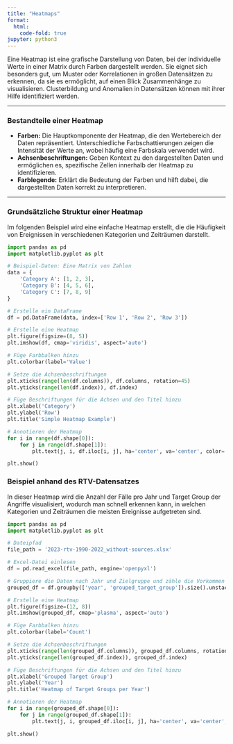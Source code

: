 ```yaml
---
title: "Heatmaps"
format:
  html:
    code-fold: true
jupyter: python3 
---
```


Eine Heatmap ist eine grafische Darstellung von Daten, bei der individuelle Werte in einer Matrix durch Farben dargestellt werden. Sie eignet sich besonders gut, um Muster oder Korrelationen in großen Datensätzen zu erkennen, da sie es ermöglicht, auf einen Blick Zusammenhänge zu visualisieren. Clusterbildung und Anomalien in Datensätzen können mit ihrer Hilfe identifiziert werden. 

___
### Bestandteile einer Heatmap

- __Farben:__ Die Hauptkomponente der Heatmap, die den Wertebereich der Daten repräsentiert. Unterschiedliche Farbschattierungen zeigen die Intensität der Werte an, wobei häufig eine Farbskala verwendet wird.
- __Achsenbeschriftungen:__ Geben Kontext zu den dargestellten Daten und ermöglichen es, spezifische Zellen innerhalb der Heatmap zu identifizieren.
- __Farblegende:__ Erklärt die Bedeutung der Farben und hilft dabei, die dargestellten Daten korrekt zu interpretieren.

___ 
### Grundsätzliche Struktur einer Heatmap 

Im folgenden Beispiel wird eine einfache Heatmap erstellt, die die Häufigkeit von Ereignissen in verschiedenen Kategorien und Zeiträumen darstellt. 

```python

import pandas as pd
import matplotlib.pyplot as plt

# Beispiel-Daten: Eine Matrix von Zahlen
data = {
    'Category A': [1, 2, 3],
    'Category B': [4, 5, 6],
    'Category C': [7, 8, 9]
}

# Erstelle ein DataFrame
df = pd.DataFrame(data, index=['Row 1', 'Row 2', 'Row 3'])

# Erstelle eine Heatmap
plt.figure(figsize=(8, 5))
plt.imshow(df, cmap='viridis', aspect='auto')

# Füge Farbbalken hinzu
plt.colorbar(label='Value')

# Setze die Achsenbeschriftungen
plt.xticks(range(len(df.columns)), df.columns, rotation=45)
plt.yticks(range(len(df.index)), df.index)

# Füge Beschriftungen für die Achsen und den Titel hinzu
plt.xlabel('Category')
plt.ylabel('Row')
plt.title('Simple Heatmap Example')

# Annotieren der Heatmap
for i in range(df.shape[0]):
    for j in range(df.shape[1]):
        plt.text(j, i, df.iloc[i, j], ha='center', va='center', color='white')

plt.show()
``` 

### Beispiel anhand des RTV-Datensatzes 

In dieser Heatmap wird die Anzahl der Fälle pro Jahr und Target Group der Angriffe visualisiert, wodurch man schnell erkennen kann, in welchen Kategorien und Zeiträumen die meisten Ereignisse aufgetreten sind. 

```python

import pandas as pd
import matplotlib.pyplot as plt

# Dateipfad 
file_path = '2023-rtv-1990-2022_without-sources.xlsx'

# Excel-Datei einlesen 
df = pd.read_excel(file_path, engine='openpyxl')

# Gruppiere die Daten nach Jahr und Zielgruppe und zähle die Vorkommen
grouped_df = df.groupby(['year', 'grouped_target_group']).size().unstack(fill_value=0)

# Erstelle eine Heatmap
plt.figure(figsize=(12, 8))
plt.imshow(grouped_df, cmap='plasma', aspect='auto')

# Füge Farbbalken hinzu
plt.colorbar(label='Count')

# Setze die Achsenbeschriftungen
plt.xticks(range(len(grouped_df.columns)), grouped_df.columns, rotation=45)
plt.yticks(range(len(grouped_df.index)), grouped_df.index)

# Füge Beschriftungen für die Achsen und den Titel hinzu
plt.xlabel('Grouped Target Group')
plt.ylabel('Year')
plt.title('Heatmap of Target Groups per Year')

# Annotieren der Heatmap
for i in range(grouped_df.shape[0]):
    for j in range(grouped_df.shape[1]):
        plt.text(j, i, grouped_df.iloc[i, j], ha='center', va='center', color='white')

plt.show()
``` 

